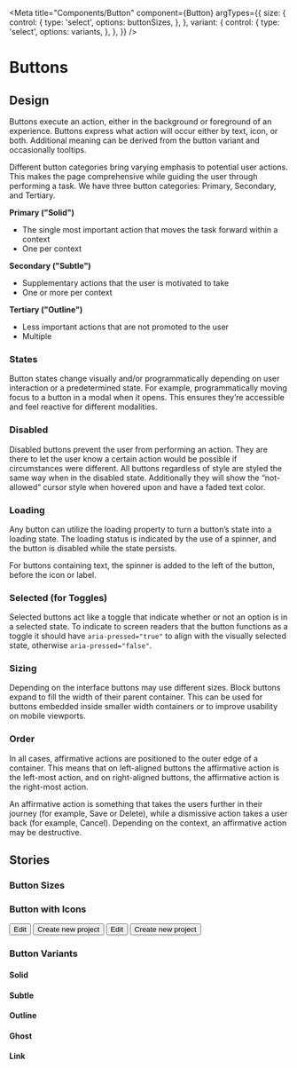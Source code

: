<!-- Button.stories.mdx-->


<Meta
  title="Components/Button"
  component={Button}
  argTypes={{
    size: {
      control: {
        type: 'select',
        options: buttonSizes,
      },
    },
    variant: {
      control: {
        type: 'select',
        options: variants,
      },
    },
  }}
/>

# Buttons

<Canvas>
  <Story story={Default} />
</Canvas>

<ArgsTable of={Button} story="^" />

## Design

Buttons execute an action, either in the background or foreground of an experience. Buttons express what action will occur either by text, icon, or both. Additional meaning can be derived from the button variant and occasionally tooltips.

Different button categories bring varying emphasis to potential user actions. This makes the page comprehensive while guiding the user through performing a task. We have three button categories: Primary, Secondary, and Tertiary.

**Primary ("Solid")**

- The single most important action that moves the task forward within a context
- One per context

**Secondary ("Subtle")**

- Supplementary actions that the user is motivated to take
- One or more per context

**Tertiary ("Outline")**

- Less important actions that are not promoted to the user
- Multiple

### States

Button states change visually and/or programmatically depending on user interaction or a predetermined state. For example, programmatically moving focus to a button in a modal when it opens. This ensures they’re accessible and feel reactive for different modalities.

### Disabled

Disabled buttons prevent the user from performing an action. They are there to let the user know a certain action would be possible if circumstances were different. All buttons regardless of style are styled the same way when in the disabled state. Additionally they will show the “not-allowed” cursor style when hovered upon and have a faded text color.

### Loading

Any button can utilize the loading property to turn a button’s state into a loading state. The loading status is indicated by the use of a spinner, and the button is disabled while the state persists.

For buttons containing text, the spinner is added to the left of the button, before the icon or label.

### Selected (for Toggles)

Selected buttons act like a toggle that indicate whether or not an option is in a selected state. To indicate to screen readers that the button functions as a toggle it should have `aria-pressed="true"` to align with the visually selected state, otherwise `aria-pressed="false"`.

### Sizing

Depending on the interface buttons may use different sizes. Block buttons expand to fill the width of their parent container. This can be used for buttons embedded inside smaller width containers or to improve usability on mobile viewports.

### Order

In all cases, affirmative actions are positioned to the outer edge of a container. This means that on left-aligned buttons the affirmative action is the left-most action, and on right-aligned buttons, the affirmative action is the right-most action.

An affirmative action is something that takes the users further in their journey (for example, Save or Delete), while a dismissive action takes a user back (for example, Cancel). Depending on the context, an affirmative action may be destructive.

## Stories

### Button Sizes

<Canvas>
  <Story story={stories.sizes.xs} />
  <Story story={stories.sizes.sm} />
  <Story story={stories.sizes.base} />
  <Story story={stories.sizes.lg} />
  <Story story={stories.sizes.xl} />
</Canvas>

### Button with Icons

<Canvas>
  <Story name="with icon left">
    <Button>
      <Icon name="pen" align="left" />
      Edit
    </Button>
  </Story>
  <Story name="with icon right">
    <Button>
      Create new project
      <Icon name="plus" align="right" />
    </Button>
  </Story>
  <Story name="text with icon left">
    <Button css={textWithIcon}>
      <Icon name="pen" />
      Edit
    </Button>
  </Story>
  <Story name="text with icon right">
    <Button css={textWithIcon}>
      Create new project
      <Icon name="plus" />
    </Button>
  </Story>
</Canvas>

### Button Variants

#### Solid

<Canvas>
  <Story story={stories.variants.solid_xs} />
  <Story story={stories.variants.solid_sm} />
  <Story story={stories.variants.solid_base} />
  <Story story={stories.variants.solid_lg} />
  <Story story={stories.variants.solid_xl} />
</Canvas>

<Canvas>
  <Story story={stories.withIcons.icon_solid_xs} />
  <Story story={stories.withIcons.icon_solid_sm} />
  <Story story={stories.withIcons.icon_solid_base} />
  <Story story={stories.withIcons.icon_solid_lg} />
  <Story story={stories.withIcons.icon_solid_xl} />
</Canvas>

#### Subtle

<Canvas>
  <Story story={stories.variants.subtle_xs} />
  <Story story={stories.variants.subtle_sm} />
  <Story story={stories.variants.subtle_base} />
  <Story story={stories.variants.subtle_lg} />
  <Story story={stories.variants.subtle_xl} />
</Canvas>

<Canvas>
  <Story story={stories.withIcons.icon_subtle_xs} />
  <Story story={stories.withIcons.icon_subtle_sm} />
  <Story story={stories.withIcons.icon_subtle_base} />
  <Story story={stories.withIcons.icon_subtle_lg} />
  <Story story={stories.withIcons.icon_subtle_xl} />
</Canvas>

#### Outline

<Canvas>
  <Story story={stories.variants.outline_xs} />
  <Story story={stories.variants.outline_sm} />
  <Story story={stories.variants.outline_base} />
  <Story story={stories.variants.outline_lg} />
  <Story story={stories.variants.outline_xl} />
</Canvas>

<Canvas>
  <Story story={stories.withIcons.icon_outline_xs} />
  <Story story={stories.withIcons.icon_outline_sm} />
  <Story story={stories.withIcons.icon_outline_base} />
  <Story story={stories.withIcons.icon_outline_lg} />
  <Story story={stories.withIcons.icon_outline_xl} />
</Canvas>

#### Ghost

<Canvas>
  <Story story={stories.variants.ghost_xs} />
  <Story story={stories.variants.ghost_sm} />
  <Story story={stories.variants.ghost_base} />
  <Story story={stories.variants.ghost_lg} />
  <Story story={stories.variants.ghost_xl} />
</Canvas>

<Canvas>
  <Story story={stories.withIcons.icon_ghost_xs} />
  <Story story={stories.withIcons.icon_ghost_sm} />
  <Story story={stories.withIcons.icon_ghost_base} />
  <Story story={stories.withIcons.icon_ghost_lg} />
  <Story story={stories.withIcons.icon_ghost_xl} />
</Canvas>

#### Link

<Canvas>
  <Story story={stories.variants.link_xs} />
  <Story story={stories.variants.link_sm} />
  <Story story={stories.variants.link_base} />
  <Story story={stories.variants.link_lg} />
  <Story story={stories.variants.link_xl} />
</Canvas>

<Canvas>
  <Story story={stories.withIcons.icon_link_xs} />
  <Story story={stories.withIcons.icon_link_sm} />
  <Story story={stories.withIcons.icon_link_base} />
  <Story story={stories.withIcons.icon_link_lg} />
  <Story story={stories.withIcons.icon_link_xl} />
</Canvas>
